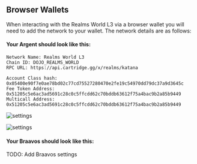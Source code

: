 ## Browser Wallets

When interacting with the Realms World L3 via a browser wallet you will need to add the network to your wallet. The network details are as follows:



#### Your Argent should look like this:

```
Network Name: Realms World L3
Chain ID: DOJO_REALMS_WORLD
RPC URL: https://api.cartridge.gg/x/realms/katana

Account Class hash: 0x05400e90f7e0ae78bd02c77cd75527280470e2fe19c54970dd79dc37a9d3645c
Fee Token Address: 0x51205c5e6ac3ad5691c28c0c5ffcdd62c70bddb63612f75a4bac9b2a85b9449
Multicall Address: 0x51205c5e6ac3ad5691c28c0c5ffcdd62c70bddb63612f75a4bac9b2a85b9449
```


![settings](/realms-world-settings.png)

![settings](/advanced-settings.png)


#### Your Braavos should look like this:

TODO: Add Braavos settings